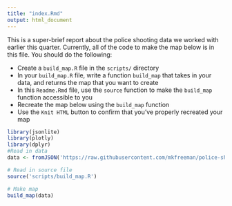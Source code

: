 ```yaml
---
title: "index.Rmd"
output: html_document
---
```

This is a super-brief report about the police shooting data we worked with earlier this quarter.  Currently, all of the code to make the map below is in this file.  You should do the following:

- Create a `build_map.R` file in the `scripts/` directory
- In your `build_map.R` file, write a function `build_map` that takes in your data, and returns the map that you want to create
- In this `Readme.Rmd` file, use the `source` function to make the `build_map` function accessible to you
- Recreate the map below using the `build_map` function
- Use the `Knit HTML` button to confirm that you've properly recreated your map

```r
library(jsonlite)
library(plotly)
library(dplyr)
#Read in data
data <- fromJSON('https://raw.githubusercontent.com/mkfreeman/police-shooting/master/data/response.json')

# Read in source file
source('scripts/build_map.R')

# Make map
build_map(data)
```